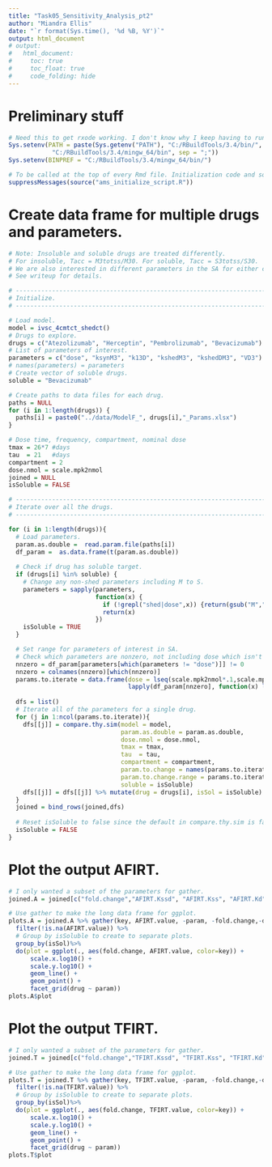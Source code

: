 ```yaml
---
title: "Task05_Sensitivity_Analysis_pt2"
author: "Miandra Ellis"
date: "`r format(Sys.time(), '%d %B, %Y')`"
output: html_document
# output:
#   html_document:
#     toc: true
#     toc_float: true
#     code_folding: hide
---
```


# Preliminary stuff

```r
# Need this to get rxode working. I don't know why I keep having to run this.
Sys.setenv(PATH = paste(Sys.getenv("PATH"), "C:/RBuildTools/3.4/bin/",
            "C:/RBuildTools/3.4/mingw_64/bin", sep = ";"))
Sys.setenv(BINPREF = "C:/RBuildTools/3.4/mingw_64/bin/")

# To be called at the top of every Rmd file. Initialization code and some useful constants.
suppressMessages(source("ams_initialize_script.R"))
```

# Create data frame for multiple drugs and parameters.

```r

# Note: Insoluble and soluble drugs are treated differently. 
# For insoluble, Tacc = M3totss/M30. For soluble, Tacc = S3totss/S30. 
# We are also interested in different parameters in the SA for either case.
# See writeup for details.

# --------------------------------------------------------------------------------
# Initialize.
# --------------------------------------------------------------------------------

# Load model.
model = ivsc_4cmtct_shedct()
# Drugs to explore. 
drugs = c("Atezolizumab", "Herceptin", "Pembrolizumab", "Bevacizumab")
# List of parameters of interest.
parameters = c("dose", "ksynM3", "k13D", "kshedM3", "kshedDM3", "VD3")
# names(parameters) = parameters
# Create vector of soluble drugs.
soluble = "Bevacizumab"

# Create paths to data files for each drug.
paths = NULL
for (i in 1:length(drugs)) {
  paths[i] = paste0("../data/ModelF_", drugs[i],"_Params.xlsx")
}

# Dose time, frequency, compartment, nominal dose
tmax = 26*7 #days
tau  = 21   #days
compartment = 2
dose.nmol = scale.mpk2nmol
joined = NULL
isSoluble = FALSE

# --------------------------------------------------------------------------------
# Iterate over all the drugs.
# --------------------------------------------------------------------------------

for (i in 1:length(drugs)){
  # Load parameters.
  param.as.double =  read.param.file(paths[i])
  df_param =  as.data.frame(t(param.as.double))
  
  # Check if drug has soluble target.
  if (drugs[i] %in% soluble) {
    # Change any non-shed parameters including M to S.
    parameters = sapply(parameters, 
                        function(x) {
                          if (!grepl("shed|dose",x)) {return(gsub("M","S", x))}
                          return(x)
                        })
    isSoluble = TRUE
  }

  # Set range for parameters of interest in SA.
  # Check which parameters are nonzero, not including dose which isn't in df_param.
  nnzero = df_param[parameters[which(parameters != "dose")]] != 0
  nnzero = colnames(nnzero)[which(nnzero)]
  params.to.iterate = data.frame(dose = lseq(scale.mpk2nmol*.1,scale.mpk2nmol*10,7),
                                 lapply(df_param[nnzero], function(x) lseq(x*0.1, x*10, 7)))
  
  dfs = list()
  # Iterate all of the parameters for a single drug.
  for (j in 1:ncol(params.to.iterate)){
    dfs[[j]] = compare.thy.sim(model = model,
                               param.as.double = param.as.double,
                               dose.nmol = dose.nmol,
                               tmax = tmax,
                               tau  = tau,
                               compartment = compartment,
                               param.to.change = names(params.to.iterate)[j],
                               param.to.change.range = params.to.iterate[[j]],
                               soluble = isSoluble)
    dfs[[j]] = dfs[[j]] %>% mutate(drug = drugs[i], isSol = isSoluble)
  }
  joined = bind_rows(joined,dfs)
  
  # Reset isSoluble to false since the default in compare.thy.sim is false.
  isSoluble = FALSE
}
```

# Plot the output AFIRT.

```r
# I only wanted a subset of the parameters for gather.
joined.A = joined[c("fold.change","AFIRT.Kssd", "AFIRT.Kss", "AFIRT.Kd", "AFIRT.sim", "param","drug", "isSol")]

# Use gather to make the long data frame for ggplot.
plots.A = joined.A %>% gather(key, AFIRT.value, -param, -fold.change,-drug, -isSol) %>%
  filter(!is.na(AFIRT.value)) %>%
  # Group by isSoluble to create to separate plots.
  group_by(isSol)%>%
  do(plot = ggplot(., aes(fold.change, AFIRT.value, color=key)) +
      scale.x.log10() +
      scale.y.log10() +
      geom_line() +
      geom_point() + 
      facet_grid(drug ~ param))
plots.A$plot
```

# Plot the output TFIRT.

```r
# I only wanted a subset of the parameters for gather.
joined.T = joined[c("fold.change","TFIRT.Kssd", "TFIRT.Kss", "TFIRT.Kd", "TFIRT.sim", "param","drug", "isSol")]

# Use gather to make the long data frame for ggplot.
plots.T = joined.T %>% gather(key, TFIRT.value, -param, -fold.change,-drug, -isSol) %>%
  filter(!is.na(TFIRT.value)) %>%
  # Group by isSoluble to create to separate plots.
  group_by(isSol)%>%
  do(plot = ggplot(., aes(fold.change, TFIRT.value, color=key)) +
      scale.x.log10() +
      scale.y.log10() +
      geom_line() +
      geom_point() + 
      facet_grid(drug ~ param))
plots.T$plot
```






















